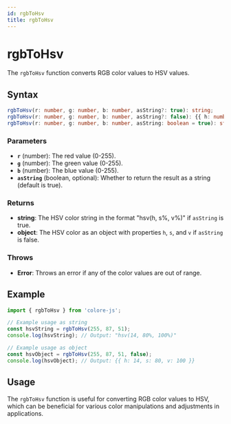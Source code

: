 ```yaml
---
id: rgbToHsv
title: rgbToHsv
---
```


# rgbToHsv

The `rgbToHsv` function converts RGB color values to HSV values.

## Syntax

```typescript
rgbToHsv(r: number, g: number, b: number, asString?: true): string;
rgbToHsv(r: number, g: number, b: number, asString?: false): {{ h: number; s: number; v: number }};
rgbToHsv(r: number, g: number, b: number, asString: boolean = true): string | {{ h: number; s: number; v: number }};
```

### Parameters

- **`r`** (number): The red value (0-255).
- **`g`** (number): The green value (0-255).
- **`b`** (number): The blue value (0-255).
- **`asString`** (boolean, optional): Whether to return the result as a string (default is true).

### Returns

- **string**: The HSV color string in the format "hsv(h, s%, v%)" if `asString` is true.
- **object**: The HSV color as an object with properties `h`, `s`, and `v` if `asString` is false.

### Throws

- **Error**: Throws an error if any of the color values are out of range.

## Example

```typescript
import { rgbToHsv } from 'colore-js';

// Example usage as string
const hsvString = rgbToHsv(255, 87, 51);
console.log(hsvString); // Output: "hsv(14, 80%, 100%)"

// Example usage as object
const hsvObject = rgbToHsv(255, 87, 51, false);
console.log(hsvObject); // Output: {{ h: 14, s: 80, v: 100 }}
```

## Usage

The `rgbToHsv` function is useful for converting RGB color values to HSV, which can be beneficial for various color manipulations and adjustments in applications.
